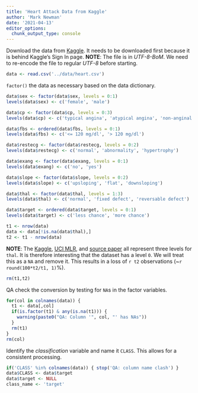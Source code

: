 ```yaml
---
title: 'Heart Attack Data from Kaggle'
author: 'Mark Newman'
date: '2021-04-13'
editor_options: 
  chunk_output_type: console
---
```


<!--
This RMD can and must be runnable in a stand alone manner.
However, it is intended to be called from other RMDs using the r chunk's `child` parameter.
-->

Download the data from [Kaggle](https://www.kaggle.com/nareshbhat/health-care-data-set-on-heart-attack-possibility).
It needs to be downloaded first because it is behind Kaggle's Sign In page.
**NOTE**: The file is in _UTF-8-BoM_.
We need to re-encode the file to regular _UTF-8_ before starting.

```r
data <- read.csv('../data/heart.csv')
```

`factor()` the data as necessary based on the data dictionary.

```r
data$sex <- factor(data$sex, levels = 0:1)
levels(data$sex) <- c('female', 'male')

data$cp <- factor(data$cp, levels = 0:3)
levels(data$cp) <- c('typical angina', 'atypical angina', 'non-anginal pain', 'asymptomatic')

data$fbs <- ordered(data$fbs, levels = 0:1)
levels(data$fbs) <- c('<= 120 mg/dl', '> 120 mg/dl')

data$restecg <- factor(data$restecg, levels = 0:2)
levels(data$restecg) <- c('normal', 'abnormality', 'hypertrophy')

data$exang <- factor(data$exang, levels = 0:1)
levels(data$exang) <- c('no', 'yes')

data$slope <- factor(data$slope, levels = 0:2)
levels(data$slope) <- c('upsloping', 'flat', 'downsloping')

data$thal <- factor(data$thal, levels = 1:3)
levels(data$thal) <- c('normal', 'fixed defect', 'reversable defect')

data$target <- ordered(data$target, levels = 0:1)
levels(data$target) <- c('less chance', 'more chance')
```

```r
t1 <- nrow(data)
data <- data[!is.na(data$thal),]
t2 <- t1 - nrow(data)
```

**NOTE**: The [Kaggle](https://www.kaggle.com/nareshbhat/health-care-data-set-on-heart-attack-possibility), [UCI MLR](https://archive.ics.uci.edu/ml/datasets/Heart+Disease), and [source paper]( https://doi.org/10.1378/chest.94.2.380) all represent three levels for `thal`.
It is therefore interesting that the dataset has a level `0`.
We will treat this as a `NA` and remove it.
This results in a loss of `r t2` observations (~`r round(100*t2/t1, 1)`%).

```r
rm(t1,t2)
```

QA check the conversion by testing for `NA`s in the factor variables.

```r
for(col in colnames(data)) {
  t1 <- data[,col]
  if(is.factor(t1) & any(is.na(t1))) {
    warning(paste0("QA: Column '", col, "' has NAs"))
  }
  rm(t1)
}
rm(col)
```

Identify the _classification_ variable and name it `CLASS`.
This allows for a consistent processing.

```r
if('CLASS' %in% colnames(data)) { stop('QA: column name clash') }
data$CLASS <- data$target
data$target <- NULL
class_name <- 'target'
```
